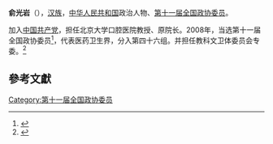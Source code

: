 '''俞光岩'''（{{bd|1952年||}}），[[汉族|汉族]]，[[中华人民共和国|中华人民共和国]]政治人物、[[第十一届全国政协委员|第十一届全国政协委员]]。

加入[[中国共产党|中国共产党]]，担任北京大学口腔医院教授、原院长。2008年，当选第十一届全国政协委员<ref>{{cite news|title=第十一届全国政协委员名单|url=http://www.indaa.com.cn/zt/2009qglh/zxzs/200903/t20090303_127573.html|accessdate=2013-04-09|newspaper=新华社北京1月25日电 中国人民政治协商会议第十一届全国委员会委员名单(共2237人，2008年1月25日政协第十届全国委员会常务委员会第二十次会议通过)|date=2008年1月25日|deadurl=yes|archiveurl=https://web.archive.org/web/20130928014403/http://www.indaa.com.cn/zt/2009qglh/zxzs/200903/t20090303_127573.html|archivedate=2013年9月28日}}</ref>，代表医药卫生界，分入第四十六组。并担任教科文卫体委员会专委。<ref>{{cite news|title=全国政协信息-俞光岩|url=http://www.cppcc.gov.cn/CMS/wylibary/showJcwyxtInfoWylibary.action?tabJcwyxt.guid=11W0015970&wytype=wjwy|accessdate=2013-04-11|newspaper=全国政协委员会|archive-date=2019-03-13|archive-url=https://web.archive.org/web/20190313121126/http://www.cppcc.gov.cn/CMS/wylibary/showJcwyxtInfoWylibary.action?tabJcwyxt.guid=11W0015970&wytype=wjwy|dead-url=no}}</ref>

==參考文獻==
{{reflist}}
{{中国政治人物小作品}}

[[Category:第十一届全国政协委员|Category:第十一届全国政协委员]]